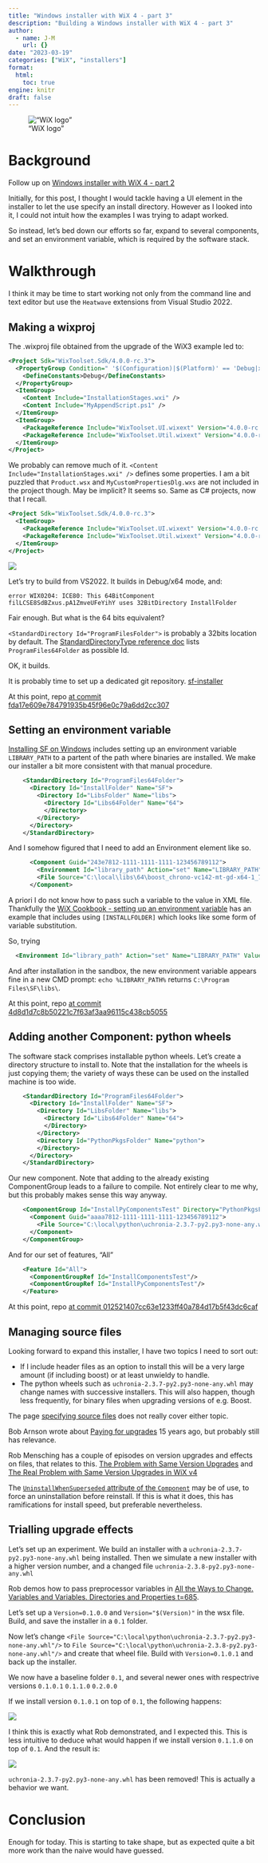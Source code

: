 ```yaml
---
title: "Windows installer with WiX 4 - part 3"
description: "Building a Windows installer with WiX 4 - part 3"
author:
  - name: J-M
    url: {}
date: "2023-03-19"
categories: ["WiX", "installers"]
format: 
  html:
    toc: true
engine: knitr
draft: false
---
```


!["WiX logo"](https://avatars.githubusercontent.com/u/91997072?s=200&v=4 "WiX logo")

# Background

Follow up on [Windows installer with WiX 4 - part 2](https://jmp75.github.io/work-blog/posts/20230317-windows-installer-wix/)

Initially, for this post, I thought I would tackle having a UI element in the installer to let the use specify an install directory. However as I looked into it, I could not intuit how the examples I was trying to adapt worked.

So instead, let's bed down our efforts so far, expand to several components, and set an environment variable, which is required by the software stack.

# Walkthrough

I think it may be time to start working not only from the command line and text editor but use the `Heatwave` extensions from Visual Studio 2022.

## Making a wixproj

The .wixproj file obtained from the upgrade of the WiX3 example led to:

```xml
<Project Sdk="WixToolset.Sdk/4.0.0-rc.3">
  <PropertyGroup Condition=" '$(Configuration)|$(Platform)' == 'Debug|x86' ">
    <DefineConstants>Debug</DefineConstants>
  </PropertyGroup>
  <ItemGroup>
    <Content Include="InstallationStages.wxi" />
    <Content Include="MyAppendScript.ps1" />
  </ItemGroup>
  <ItemGroup>
    <PackageReference Include="WixToolset.UI.wixext" Version="4.0.0-rc.3" />
    <PackageReference Include="WixToolset.Util.wixext" Version="4.0.0-rc.3" />
  </ItemGroup>
</Project>
```

We probably can remove much of it. `<Content Include="InstallationStages.wxi" />` defines some properties. I am a bit puzzled that `Product.wsx` and `MyCustomPropertiesDlg.wxs` are not included in the project though. May be implicit? It seems so. Same as C# projects, now that I recall.

```xml
<Project Sdk="WixToolset.Sdk/4.0.0-rc.3">
  <ItemGroup>
    <PackageReference Include="WixToolset.UI.wixext" Version="4.0.0-rc.3" />
    <PackageReference Include="WixToolset.Util.wixext" Version="4.0.0-rc.3" />
  </ItemGroup>
</Project>
```

![](./wix4_012.png)

Let's try to build from VS2022. It builds in Debug/x64 mode, and:

```text
error WIX0204: ICE80: This 64BitComponent filLCSE8SdBZxus.pA1ZmveUFeYihY uses 32BitDirectory InstallFolder 
```

Fair enough. But what is the 64 bits equivalent?

`<StandardDirectory Id="ProgramFilesFolder">` is probably a 32bits location by default. The [StandardDirectoryType reference doc](https://wixtoolset.org/docs/reference/schema/wxs/standarddirectorytype/) lists `ProgramFiles64Folder` as possible Id.

OK, it builds. 

It is probably time to set up a dedicated git repository. [sf-installer](https://github.com/csiro-hydroinformatics/sf-installer)

At this point, repo [at commit fda17e609e784791935b45f96e0c79a6dd2cc307](https://github.com/csiro-hydroinformatics/sf-installer/tree/fda17e609e784791935b45f96e0c79a6dd2cc307)

## Setting an environment variable

[Installing SF on Windows](https://csiro-hydroinformatics.github.io/streamflow-forecasting-tools-onboard/doc/installation/install_windows.html) includes setting up an environment variable `LIBRARY_PATH` to a partent of the path where binaries are installed. We make our installer a bit more consistent with that manual procedure.

```xml
    <StandardDirectory Id="ProgramFiles64Folder">
      <Directory Id="InstallFolder" Name="SF">
        <Directory Id="LibsFolder" Name="libs">
          <Directory Id="Libs64Folder" Name="64">
          </Directory>
        </Directory>
      </Directory>
    </StandardDirectory>
```

And I somehow figured that I need to add an Environment element like so.

```xml
      <Component Guid="243e7812-1111-1111-1111-123456789112">
        <Environment Id="library_path" Action="set" Name="LIBRARY_PATH" Value="c:\Program Files\SF\libs" Separator=";" System="yes" Part="last" Permanent="true"/>
        <File Source="C:\local\libs\64\boost_chrono-vc142-mt-gd-x64-1_79.dll"/>
      </Component>
```

A priori I do not know how to pass such a variable to the value in XML file. Thankfully the [WiX Cookbook - setting up an environment variable](https://subscription.packtpub.com/book/web-development/9781784393212/13/ch13lvl1sec81/setting-an-environment-variable) has an example that includes using `[INSTALLFOLDER]` which looks like some form of variable substitution. 

So, trying 

```xml
  <Environment Id="library_path" Action="set" Name="LIBRARY_PATH" Value="[LibsFolder]" Separator=";" System="yes" Part="last" Permanent="true"/>
```

And after installation in the sandbox, the new environment variable appears fine in a new CMD prompt: `echo %LIBRARY_PATH%` returns `C:\Program Files\SF\libs\`.

At this point, repo [at commit 4d8d1d7c8b50221c7f63af3aa96115c438cb5055](https://github.com/csiro-hydroinformatics/sf-installer/tree/4d8d1d7c8b50221c7f63af3aa96115c438cb5055)


## Adding another Component: python wheels

The software stack comprises installable python wheels. Let's create a directory structure to install to. Note that the installation for the wheels is just copying them; the variety of ways these can be used on the installed machine is too wide.

```xml
    <StandardDirectory Id="ProgramFiles64Folder">
      <Directory Id="InstallFolder" Name="SF">
        <Directory Id="LibsFolder" Name="libs">
          <Directory Id="Libs64Folder" Name="64">
          </Directory>
        </Directory>
        <Directory Id="PythonPkgsFolder" Name="python">
        </Directory>
      </Directory>
    </StandardDirectory>
```

Our new component. Note that adding to the already existing ComponentGroup leads to a failure to compile. Not entirely clear to me why, but this probably makes sense this way anyway.

```xml
    <ComponentGroup Id="InstallPyComponentsTest" Directory="PythonPkgsFolder">
      <Component Guid="aaaa7812-1111-1111-1111-123456789112">
        <File Source="C:\local\python\uchronia-2.3.7-py2.py3-none-any.whl"/>
      </Component>
    </ComponentGroup>
```

And for our set of features, "All"

```xml
    <Feature Id="All">
      <ComponentGroupRef Id="InstallComponentsTest"/>
      <ComponentGroupRef Id="InstallPyComponentsTest"/>
    </Feature>
```

At this point, repo [at commit 012521407cc63e1233ff40a784d17b5f43dc6caf](https://github.com/csiro-hydroinformatics/sf-installer/tree/012521407cc63e1233ff40a784d17b5f43dc6caf)

## Managing source files 

Looking forward to expand this installer, I have two topics I need to sort out:

* If I include header files as an option to install this will be a very large amount (if including  boost) or at least unwieldy to handle.
* The python wheels such as `uchronia-2.3.7-py2.py3-none-any.whl` may change names with successive installers. This will also happen, though less frequently, for binary files when upgrading versions of e.g. Boost.

The page [specifying source files](https://wixtoolset.org/docs/v3/howtos/general/specifying_source_files/) does not really cover either topic.

Bob Arnson wrote about [Paying for upgrades](https://www.joyofsetup.com/2008/12/30/paying-for-upgrades/) 15 years ago, but probably still has relevance.

Rob Mensching has a couple of episodes on version upgrades and effects on files, that relates to this. [The Problem with Same Version Upgrades](https://www.youtube.com/watch?v=s1ZdtkD5lZg&list=PLDlzbQXIs18slmqmdlS10_de_Cps-QRg6&index=7) and [The Real Problem with Same Version Upgrades in WiX v4](https://www.youtube.com/watch?v=s1ZdtkD5lZg&list=PLDlzbQXIs18slmqmdlS10_de_Cps-QRg6&index=8)

The [`UninstallWhenSuperseded` attribute of the `Component`](https://wixtoolset.org/docs/v3/xsd/wix/component/) may be of use, to force an uninstallation before reinstall. If this is what it does, this has ramifications for install speed, but preferable nevertheless.

## Trialling upgrade effects

Let's set up an experiment. We build an installer with a `uchronia-2.3.7-py2.py3-none-any.whl` being installed. Then we simulate a new installer with a higher version number, and a changed file `uchronia-2.3.8-py2.py3-none-any.whl`

Rob demos how to pass preprocessor variables in [All the Ways to Change. Variables and Variables. Directories and Properties t=685](https://youtu.be/g1PBKhq2oe8?list=PLDlzbQXIs18slmqmdlS10_de_Cps-QRg6&t=685).

Let's set up a `Version=0.1.0.0` and `Version="$(Version)"` in the wsx file. Build, and save the installer in a `0.1` folder.

Now let's change `<File Source="C:\local\python\uchronia-2.3.7-py2.py3-none-any.whl"/>` to `File Source="C:\local\python\uchronia-2.3.8-py2.py3-none-any.whl"/>` and create that wheel file. Build with `Version=0.1.0.1` and back up the installer. 

We now have a baseline folder `0.1`, and several newer ones with respectrive versions `0.1.0.1` `0.1.1.0` `0.2.0.0` 

If we install version `0.1.0.1` on top of `0.1`, the following happens:

![](wix4_013.png)

I think this is exactly what Rob demonstrated, and I expected this. This is less intuitive to deduce what would happen if we install version `0.1.1.0` on top of `0.1`. And the result is:

![](wix4_014.png)

`uchronia-2.3.7-py2.py3-none-any.whl` has been removed! This is actually a behavior we want.

# Conclusion

Enough for today. This is starting to take shape, but as expected quite a bit more work than the naive would have guessed. 